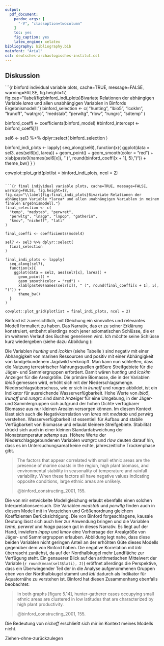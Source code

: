 ```yaml
---
output: 
  pdf_document:
    pandoc_args: [
      "-V", "classoption=twocolumn"
    ]
    toc: yes 
    fig_caption: yes
    latex_engine: xelatex
bibliography: bibliography.bib
mainfont: "Arial"
csl: deutsches-archaologisches-institut.csl
---
```


## Diskussion

```{r binford individual variable plots, cache=TRUE, message=FALSE, warning=FALSE, fig.height=17, fig.cap="\\label{fig:binford_indi_plots}Bivariate Relationen der abhängigen Variable *larea* und allen unabhängigen Variablen in Binfords Ergebnismodell."}
binford_selection <- c(
  "hunting", "lbio5", "lcoklm", 
  "lrunoff", "watrgrc", "medstab", "perwltg",
  "rlow", "rungrc", "sdtemp"
)

binford_coeffi <- coefficients(binford_model)
#binford_intercept <- binford_coeffi[1]

sel6 <- sel3 %>% dplyr::select(
  binford_selection
) 

binford_indi_plots <- lapply(
  seq_along(sel6),
  function(x){
    ggplot(data = sel3, aes(sel6[x], larea)) +
      geom_point() +
      geom_smooth(color = "red") +
      xlab(paste0(names(sel6[x]), " (", round(binford_coeffi[x + 1], 5), ")")) +
      theme_bw() 
  }
)

cowplot::plot_grid(plotlist = binford_indi_plots, ncol = 2)
```

```{r final individual variable plots, cache=TRUE, message=FALSE, warning=FALSE, fig.height=17, fig.cap="\\label{fig:final_indi_plots}Bivariate Relationen der abhängigen Variable *larea* und allen unabhängigen Variablen in meinem finalen Ergebnismodell."}
final_selection <- c(
  "temp", "medstab", "perwret", 
  "perwltg", "lnagp", "lnpop", "gatherin",
  "kmov", "nicheff", "lati"
)

final_coeffi <- coefficients(model4)

sel7 <- sel3 %>% dplyr::select(
  final_selection
) 

final_indi_plots <- lapply(
  seq_along(sel7),
  function(x){
    ggplot(data = sel3, aes(sel7[x], larea)) +
      geom_point() +
      geom_smooth(color = "red") +
      xlab(paste0(names(sel7[x]), " (", round(final_coeffi[x + 1], 5), ")")) +
      theme_bw()
  }
)

cowplot::plot_grid(plotlist = final_indi_plots, ncol = 2)
```

Binford ist zuversichtlich, mit Gleichung \ref{eq:area_final} ein sinnvolles und relevantes Modell formuliert zu haben. Das Narrativ, das er zu seiner Erklärung konstruiert, entbehrt allerdings noch jener axiomatischen Schlüsse, die er im weiteren Verlauf des Buches generieren wird. Ich möchte seine Schlüsse kurz wiedergeben (siehe dazu Abbildung \ref{fig:binford_indi_plots}):

Die Variablen *hunting* und *lcoklm* (siehe Tabelle \ref{tab:variable_description_1}) sind negativ mit einer Abhängigkeit von marinen Ressourcen und positiv mit einer Abhängigkeit von landgebundenem Jagdwild verknüpft. Man kann nun schließen, dass die Nutzung terrestrischer Nahrungsquellen größere Streifgebiete für die Jäger- und Sammlergruppen erfordert. Damit wären *hunting* und *lcoklm* Anzeiger für die Arealgröße. Die primäre Biomasse, die in der Variablen *lbio5* gemessen wird, erhöht sich mit der Niederschlagsmenge. Niederschlagsüberschuss, wie er sich in *lrunoff* und *rungrc* abbildet, ist ein Indikator für ausreichende Wasserverfügbarkeit. Hohe Werte von *lbio5*, *lrunoff* und *rungrc* sind damit Anzeiger für eine Umgebung, in der Jäger- und Sammlergruppen sich aufgrund der hohen Dichte verfügbarer Biomasse aus nur kleinen Arealen versorgen können. Im diesem Kontext lässt sich auch die Negativkorrelation von *larea* mit *medstab* und *perwltg* verstehen. Wasserverfügbarkeit ist essentiell für Aufbau und stabile Verfügbarkeit von Biomasse und erlaubt kleinere Streifgebiete. Stabilität drückt sich auch in einer kleinen Standardabweichung der Monatstemperatur *sdtemp* aus. Höhere Werte der Niederschlagsgebundenen Variablen *watrgrc* und *rlow* deuten darauf hin, dass es im Untersuchungsareal keine echte, jahreszeitliche Trockenphase gibt.     

> The factors that appear correlated with small ethnic areas are the presence of marine coasts in the region, high plant biomass, and environmental stability in seasonality of temperature and rainfall variability. When these factors all have negative values indicating opposite conditions, large ethnic areas are unlikely.   
>
> @binford_constructing_2001, 155.

Die von mir entwickelte Modellgleichung \ref{eq:area_final} erlaubt ebenfalls einen solchen Interpretationsversuch. Die Variablen *medstab* und *perwltg* finden auch in diesem Modell mit in Vorzeichen und Größenordnung gleichem Koeffizienten Berücksichtigung. Die von Binford forgeschlagene, kausale Deutung lässt sich auch hier zur Anwendung bringen und die Variablen *temp*, *perwret* und *lnagp* passen gut in dieses Narrativ. Es liegt auf der Hand, inwiefern *lnpop* und *kmov* eine Vorhersage der Arealgröße von Jäger- und Sammlergruppen erlauben. Abbildung \ref{fig:final_indi_plots} legt nahe, dass diese beiden Variablen nicht geringen Anteil an der erhöhten Güte dieses Modells gegenüber dem von Binford haben. Die negative Korrelation mit *lati* überrascht zunächst, da auf der Nordhalbkugel mehr Landfläche zur Verfügung steht. Ein genauerer Blick auf den arithmetischen Mittelwert der Variable (`r round(mean(sel3$lati), 2)`) eröffnet allerdings die Perspektive, dass ein Überwiegender Teil der in die Analyse aufgenommenen Gruppen eben von der Nordhalbkugel stammt und *lati* dadurch als Indikator für Äquatornähe zu verstehen ist. Binford hat diesen Zusammenhang ebenfalls beobachtet:

> In both graphs [figure 5.14], hunter-gatherer cases occupying small ethnic areas are clustered in low latitudes that are characterized by high plant productivity. 
> 
> @binford_constructing_2001, 155.

Die Bedeutung von *nicheff* erschließt sich mir im Kontext meines Modells nicht.



Ziehen-ohne-zurückzulegen


